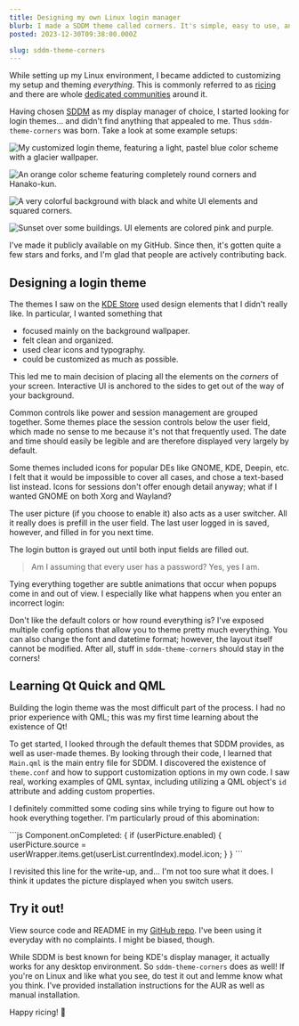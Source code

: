 ```yaml
---
title: Designing my own Linux login manager
blurb: I made a SDDM theme called corners. It's simple, easy to use, and very customizable.
posted: 2023-12-30T09:38:00.000Z

slug: sddm-theme-corners
---
```



While setting up my Linux environment, I became addicted to customizing my setup and theming _everything_. This is commonly referred to as [ricing](https://jie-fang.github.io/blog/basics-of-ricing) and there are whole [dedicated communities](https://www.reddit.com/r/unixporn/) around it.

Having chosen [SDDM](https://github.com/sddm/sddm/) as my display manager of choice, I started looking for login themes... and didn't find anything that appealed to me. Thus `sddm-theme-corners` was born. Take a look at some example setups:

<div class="bleed-wide grid grid-cols-1  gap-4 sm:grid-cols-2">

![My customized login theme, featuring a light, pastel blue color scheme with a glacier wallpaper.](glacier.png)

![An orange color scheme featuring completely round corners and Hanako-kun.](hanako.png)

![A very colorful background with black and white UI elements and squared corners.](loud.png)

![Sunset over some buildings. UI elements are colored pink and purple.](sky.png)

</div>

I've made it publicly available on my GitHub. Since then, it's gotten quite a few stars and forks, and I'm glad that people are actively contributing back.

## Designing a login theme

The themes I saw on the [KDE Store](https://store.kde.org/s/KDE%20Store/browse?cat=101&ord=rating) used design elements that I didn't really like. In particular, I wanted something that

- focused mainly on the background wallpaper.
- felt clean and organized.
- used clear icons and typography.
- could be customized as much as possible.

This led me to main decision of placing all the elements on the _corners_ of your screen. Interactive UI is anchored to the sides to get out of the way of your background.

Common controls like power and session management are grouped together. Some themes place the session controls below the user field, which made no sense to me because it's not that frequently used. The date and time should easily be legible and are therefore displayed very largely by default.

Some themes included icons for popular DEs like GNOME, KDE, Deepin, etc. I felt that it would be impossible to cover all cases, and chose a text-based list instead. Icons for sessions don't offer enough detail anyway; what if I wanted GNOME on both Xorg and Wayland?

<div class="bleed-wide">
  <VideoGif
    content={{ collection: "posts", folder: "sddm-theme-corners" }}
    name="power-session-buttons"
  />
</div>

The user picture (if you choose to enable it) also acts as a user switcher. All it really does is prefill in the user field. The last user logged in is saved, however, and filled in for you next time.

<div class="bleed-wide">
  <VideoGif
    content={{ collection: "posts", folder: "sddm-theme-corners" }}
    name="user-picture-inputs"
  />
</div>

The login button is grayed out until both input fields are filled out.

> Am I assuming that every user has a password? Yes, yes I am.

Tying everything together are subtle animations that occur when popups come in and out of view. I especially like what happens when you enter an incorrect login:

<div class="bleed-wide">
  <VideoGif
    content={{ collection: "posts", folder: "sddm-theme-corners" }}
    name="incorrect-login-anim"
  />
</div>

Don't like the default colors or how round everything is? I've exposed multiple config options that allow you to theme pretty much everything. You can also change the font and datetime format; however, the layout itself cannot be modified. After all, stuff in `sddm-theme-corners` should stay in the corners!

## Learning Qt Quick and QML

Building the login theme was the most difficult part of the process. I had no prior experience with QML; this was my first time learning about the existence of Qt!

To get started, I looked through the default themes that SDDM provides, as well as user-made themes. By looking through their code, I learned that `Main.qml` is the main entry file for SDDM. I discovered the existence of `theme.conf` and how to support customization options in my own code. I saw real, working examples of QML syntax, including utilizing a QML object's `id` attribute and adding custom properties.

I definitely committed some coding sins while trying to figure out how to hook everything together. I'm particularly proud of this abomination:

<div class="bleed-wide">
  ```js
  Component.onCompleted: {
    if (userPicture.enabled) {
      userPicture.source = userWrapper.items.get(userList.currentIndex).model.icon;
    }
  }
  ```
</div>

I revisited this line for the write-up, and... I'm not too sure what it does. I think it updates the picture displayed when you switch users.

## Try it out!

View source code and README in my [GitHub repo](https://github.com/aczw/sddm-theme-corners). I've been using it everyday with no complaints. I might be biased, though.

While SDDM is best known for being KDE's display manager, it actually works for any desktop environment. So `sddm-theme-corners` does as well! If you're on Linux and like what you see, do test it out and lemme know what you think. I've provided installation instructions for the AUR as well as manual installation.

Happy ricing! 🍚
